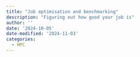 ```yaml
---
title: "Job optimisation and benchmarking"
description: "Figuring out how good your job is"
author: ''
date: '2024-10-05'
date-modified: '2024-11-03'
categories: 
  - HPC
---
```

